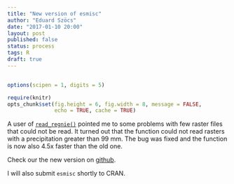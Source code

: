 ```yaml
---
title: "New version of esmisc"
author: "Eduard Szöcs"
date: "2017-01-10 20:00"
layout: post
published: false
status: process
tags: R 
draft: true
---
```

<img src="http://vg03.met.vgwort.de/na/297d36f243e3462ab6fbb1d07fa0c442" width="1" height="1" alt="">

```r
options(scipen = 1, digits = 5)
```

```r
require(knitr)
opts_chunk$set(fig.height = 6, fig.width = 8, message = FALSE, 
               echo = TRUE, cache = TRUE)
```

A user of [`read_regnie()`](http://edild.github.io/regnie/) pointed me to some problems with few raster files that could not be read.
It turned out that the function could not read rasters with a precipitation greater than 99 mm.
The bug was fixed and the function is now also 4.5x faster than the old one.

Check our the new version on [github](https://github.com/EDiLD/esmisc).

I will also submit `esmisc` shortly to CRAN.
